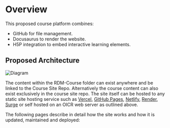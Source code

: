 # Overview

This proposed course platform combines:
 
 - GitHub for file management.
 - Docusaurus to render the website.
 - H5P integration to embed interactive learning elements.

 ## Proposed Architecture

![Diagram](../images/diagram.svg 'Website Architecture')

The content within the RDM-Course folder can exist anywhere and be linked to the Course Site Repo. Alternatively the course content can also exist exclusively in the course site repo. The site itself can be hosted to any static site hosting service such as [Vercel](https://vercel.com/), [GitHub Pages](https://pages.github.com/), [Netlify](https://www.netlify.com/), [Render](https://render.com/docs/static-sites), [Surge](https://surge.sh/help/getting-started-with-surge) or self hosted on an OICR web server as outlined above.

The following pages describe in detail how the site works and how it is updated, maintained and deployed:


<DocCardList />